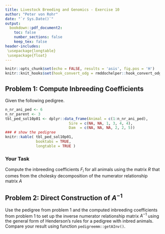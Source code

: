 ```yaml
---
title: Livestock Breeding and Genomics - Exercise 10
author: "Peter von Rohr"
date: "`r Sys.Date()`"
output:
  bookdown::pdf_document2:
    toc: false
    number_sections: false
    keep_tex: false
header-includes:
 \usepackage{longtable}
 \usepackage{float}
---
```


```r
knitr::opts_chunk$set(echo = FALSE, results = 'asis', fig.pos = 'H')
knitr::knit_hooks$set(hook_convert_odg = rmddochelper::hook_convert_odg)
```

## Problem 1: Compute Inbreeding Coefficients
Given the following pedigree.

```r
n_nr_ani_ped <- 6
n_nr_parent <- 3
tbl_ped_sol10p01 <- dplyr::data_frame(Animal = c(1:n_nr_ani_ped),
                             Sire = c(NA, NA, 1, 3, 4, 4),
                             Dam  = c(NA, NA, NA, 2, 2, 5))
### # show the pedigree
knitr::kable( tbl_ped_sol10p01,
              booktabs = TRUE,
              longtable = TRUE )
```

### Your Task
Compute the inbreeding coefficients $F_i$ for all animals using the matrix $R$ that comes from the cholesky decomposition of the numerator relationship matrix $A$


## Problem 2: Direct Construction of $A^{-1}$
Use the pedigree from problem 1 and the computed inbreeding coefficients from problem 1 to set up the inverse numerator relationship matrix $A^{-1}$ using the general form of Henderson's rules for a pedigree with inbred animals. Compare your result using function `pedigreemm::getAInv()`.

 
